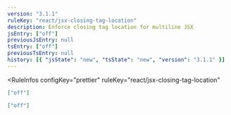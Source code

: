 ```yaml
---
version: "3.1.1"
ruleKey: "react/jsx-closing-tag-location"
description: Enforce closing tag location for multiline JSX
jsEntry: ["off"]
previousJsEntry: null
tsEntry: ["off"]
previousTsEntry: null
history: [{ "jsState": "new", "tsState": "new", "version": "3.1.1" }]
---
```


<RuleInfos 
  configKey="prettier" 
  ruleKey="react/jsx-closing-tag-location" 
>

```json
["off"]
```

```json
["off"]
```

</RuleInfos>
